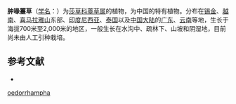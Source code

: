 {{Speciesbox
| name = 肿喙薹草
| status = 
| status_system = 
| image =
| genus = Carex
| species = oedorrhampha
| authority = Nelmes
}}

'''肿喙薹草'''（[[学名|学名]]：{{lang|la|''Carex oedorrhampha''}}）为[[莎草科|莎草科]][[薹草属|薹草属]]的植物，为中国的特有植物。分布在[[锡金|锡金]]、[[越南|越南]]、[[喜马拉雅山|喜马拉雅山]]东部、[[印度尼西亚|印度尼西亚]]、[[泰国|泰国]]以及[[中国大陆|中国大陆]]的[[广东|广东]]、[[云南|云南]]等地，生长于海拔700米至2,000米的地区，一般生长在水沟中、疏林下、山坡和阴湿地，目前尚未由人工引种栽培。

== 参考文献 ==
<div class="references-small">
* {{cite web| url =http://www.bioinfo.cn/db05/KmzwSpecies.php?action=view&id=6731| title =肿喙薹草| work =《中国高等植物数据库全库》| publisher =中国科学院微生物研究所| author =昆明植物研究所| accessdate =2009-02-24| deadurl =yes| archiveurl =https://web.archive.org/web/20160305042416/http://www.bioinfo.cn/db05/KmzwSpecies.php?action=view&id=6731| archivedate =2016-03-05}}
</div>
{{Taxonbar|from=Q15227156}}

{{DEFAULTSORT:Carex oedorrhampha}}
[[Category:薹草属|oedorrhampha]]


{{Carex-stub}}